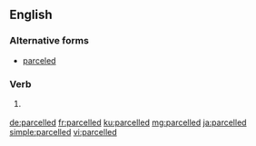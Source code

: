 ==English==

===Alternative forms===
* [[parceled]]

===Verb===
{{head|en|verb form}}

# {{label|en|British}} {{en-past of|parcel}}

[[de:parcelled]]
[[fr:parcelled]]
[[ku:parcelled]]
[[mg:parcelled]]
[[ja:parcelled]]
[[simple:parcelled]]
[[vi:parcelled]]